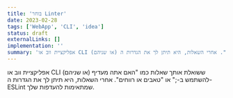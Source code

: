 ```yaml
---
title: 'בוחר Linter'
date: 2023-02-28
tags: ['WebApp', 'CLI', 'idea']
status: draft
externalLinks: []
implementation: ''
summary: 'אפליקציית ווב או CLI (או שניהם) ששואלת אותך שאלות כמו "האם אתה מעדיף להשתמש ב-;" או "טאבים או רווחים". אחרי השאלות, היא תיתן לך את הגדרות ה-ESLint שמתאימות להעדפות שלך.'
---
```


אפליקציית ווב או CLI (או שניהם) ששואלת אותך שאלות כמו "האם אתה מעדיף להשתמש ב-;" או "טאבים או רווחים".
אחרי השאלות, היא תיתן לך את הגדרות ה-ESLint שמתאימות להעדפות שלך.
